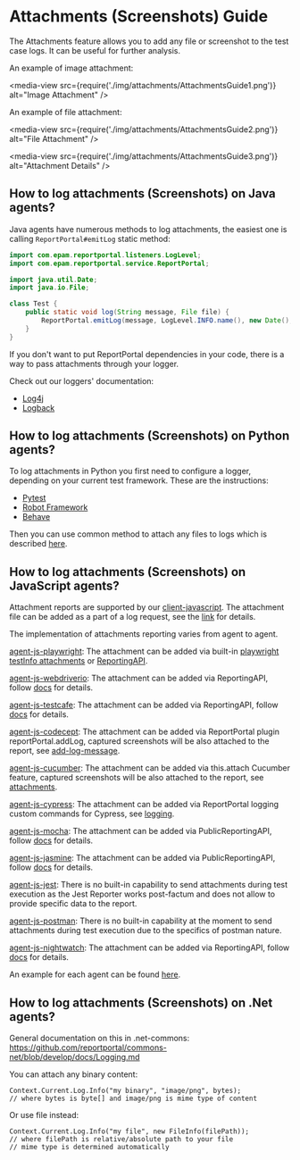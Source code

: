 # Attachments (Screenshots) Guide

The Attachments feature allows you to add any file or screenshot to the test case logs. It can be useful for further analysis.

An example of image attachment:

<media-view src={require('./img/attachments/AttachmentsGuide1.png')} alt="Image Attachment" />

An example of file attachment:

<media-view src={require('./img/attachments/AttachmentsGuide2.png')} alt="File Attachment" />

<media-view src={require('./img/attachments/AttachmentsGuide3.png')} alt="Attachment Details" />

## How to log attachments (Screenshots) on Java agents?

Java agents have numerous methods to log attachments, the easiest one is calling `ReportPortal#emitLog` static method:

```java
import com.epam.reportportal.listeners.LogLevel;
import com.epam.reportportal.service.ReportPortal;

import java.util.Date;
import java.io.File;

class Test {
	public static void log(String message, File file) {
		ReportPortal.emitLog(message, LogLevel.INFO.name(), new Date(), file);
	}
}
```

If you don't want to put ReportPortal dependencies in your code, there is a way to pass attachments through your logger.

Check out our loggers' documentation:

* [Log4j](https://github.com/reportportal/logger-java-log4j#attaching-files-screenshots-videos-archives-reports-etc)
* [Logback](https://github.com/reportportal/logger-java-logback#attaching-files-screenshots-videos-archives-reports-etc)

## How to log attachments (Screenshots) on Python agents?

To log attachments in Python you first need to configure a logger, depending on your current test framework. These are the instructions: 

* [Pytest](https://github.com/reportportal/agent-python-pytest#examples)
* [Robot Framework](https://github.com/reportportal/agent-Python-RobotFramework#logging)
* [Behave](https://github.com/reportportal/agent-python-behave#logging)

Then you can use common method to attach any files to logs which is described [here](https://github.com/reportportal/client-Python#send-attachment-screenshots).

## How to log attachments (Screenshots) on JavaScript agents?

Attachment reports are supported by our [client-javascript](https://github.com/reportportal/client-javascript). The attachment file can be added as a part of a log request, see the [link](https://github.com/reportportal/client-javascript#sendlog) for details.

The implementation of attachments reporting varies from agent to agent.

[agent-js-playwright](https://github.com/reportportal/agent-js-playwright):
The attachment can be added via built-in [playwright testInfo attachments](https://playwright.dev/docs/api/class-testinfo#test-info-attachments) or [ReportingAPI](https://github.com/reportportal/agent-js-playwright#log).

[agent-js-webdriverio](https://github.com/reportportal/agent-js-webdriverio):
The attachment can be added via ReportingAPI, follow [docs](https://github.com/reportportal/agent-js-webdriverio#log) for details.

[agent-js-testcafe](https://github.com/reportportal/agent-js-testcafe):
The attachment can be added via ReportingAPI, follow [docs](https://github.com/reportportal/agent-js-testcafe#log) for details.

[agent-js-codecept](https://github.com/reportportal/agent-js-codecept):
The attachment can be added via ReportPortal plugin reportPortal.addLog, captured screenshots will be also attached to the report, see [add-log-message](https://github.com/reportportal/agent-js-codecept#add-log-message).

[agent-js-cucumber](https://github.com/reportportal/agent-js-cucumber):
The attachment can be added via this.attach Cucumber feature, captured screenshots will be also attached to the report, see [attachments](https://github.com/reportportal/agent-js-cucumber#attachments).

[agent-js-cypress](https://github.com/reportportal/agent-js-cypress):
The attachment can be added via ReportPortal logging custom commands for Cypress, see [logging](https://github.com/reportportal/agent-js-cypress#logging).

[agent-js-mocha](https://github.com/reportportal/agent-js-mocha):
The attachment can be added via PublicReportingAPI, follow [docs](https://github.com/reportportal/agent-js-mocha#report-logs-and-attachments) for details.

[agent-js-jasmine](https://github.com/reportportal/agent-js-jasmine):
The attachment can be added via PublicReportingAPI, follow [docs](https://github.com/reportportal/agent-js-jasmine#report-logs-and-attachments) for details.

[agent-js-jest](https://github.com/reportportal/agent-js-jest):
There is no built-in capability to send attachments during test execution as the Jest Reporter works post-factum and does not allow to provide specific data to the report.

[agent-js-postman](https://github.com/reportportal/agent-js-postman):
There is no built-in capability at the moment to send attachments during test execution due to the specifics of postman nature.

[agent-js-nightwatch](https://github.com/reportportal/agent-js-nightwatch):
The attachment can be added via ReportingAPI, follow [docs](https://github.com/reportportal/agent-js-nightwatch#log) for details.

An example for each agent can be found [here](https://github.com/reportportal/examples-js). 

## How to log attachments (Screenshots) on .Net agents?

General documentation on this in .net-commons: https://github.com/reportportal/commons-net/blob/develop/docs/Logging.md

You can attach any binary content:

```
Context.Current.Log.Info("my binary", "image/png", bytes);
// where bytes is byte[] and image/png is mime type of content
```

Or use file instead:

```
Context.Current.Log.Info("my file", new FileInfo(filePath));
// where filePath is relative/absolute path to your file
// mime type is determined automatically 
```

